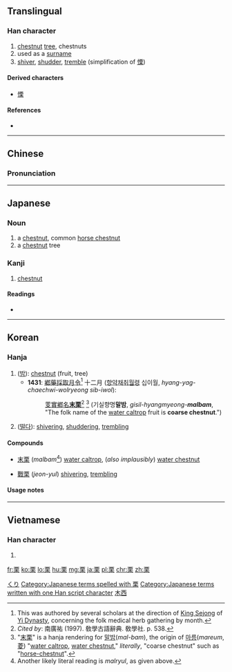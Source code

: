 {{also|慄|粟}}
==Translingual==

===Han character===
{{Han char|rn=75|rad=木|as=06|sn=10|four=1090<sub>4</sub>|canj=一田木 (MWD)|ids=⿱[[覀]][[木]]}}

# [[chestnut]] [[tree]], chestnuts
# used as a [[surname]]
# [[shiver]], [[shudder]], [[tremble]] (simplification of [[慄]])

====Derived characters====
* [[慄]]

====References====
* {{Han ref|kx=0522.050|dkj=14695|dj=0910.130|hdz=21195.090|uh=6817|ud=26647|bh=AEDF|bd=44767}}

----

==Chinese==
{{zh-hanzi-box|栗|栗/[[慄]]}}

===Pronunciation===
{{zh-pron
|m=lì,yí
|c=leot6
|mn=lek
|mc=y
|oc=y
|ma=
|cat=n,pn,v
}}

----

==Japanese==

===Noun===
{{ja-noun|くり}}

# a [[chestnut]], common [[horse chestnut]]
# a [[chestnut]] tree

===Kanji===
{{ja-kanji|grade=|rs=木06}}

# [[chestnut]]

====Readings====
* {{ja-readings|on=[[りつ]] (ritsu)|kun=[[くり]] (kuri)}}

[[Category:1000 Japanese basic words|くり]]
[[Category:Japanese terms spelled with 栗]]
[[Category:Japanese terms written with one Han script character]]

----

==Korean==

===Hanja===
{{ko-hanja|hangeul=[[률]], [[율]]|eumhun=|rv=ryul, yul|mr=ryul, yul|y=lyul, yul}}

# ([[밤#Etymology 2|밤]]): [[chestnut]] (fruit, tree)
#* '''1431''': [[鄕藥採取月令]]<ref>This was authored by several scholars at the direction of [[w:King Sejong|King Sejong]] of [[w:Yi Dynasty|Yi Dynasty]], concerning the folk medical herb gathering by month. </ref> 十二月 ([[향약채취월령]] 십이월, ''hyang-yag-chaechwi-wolryeong sib-iwol''):
#*: [[芰]][[實]][[鄕]][[名]]'''[[末]][[栗]]'''<ref>''Cited by'': 南廣祐 (1997). 敎學古語辭典. 敎學社. p. 538. </ref> <ref>"[[末]][[栗]]" is a hanja rendering for [[말밤]](''mal-bam''), the origin of [[마름]](''mareum'', [[菱]]) "[[water caltrop]], [[water chestnut]]," ''literally'', "coarse chestnut" such as "[[horse-chestnut]]". </ref> (기실향명'''말밤''', ''gisil-hyangmyeong-'''malbam''''', "The folk name of the [[water caltrop]] fruit is '''coarse chestnut'''.")
# ([[떨다]]): [[shiver]]ing, [[shudder]]ing, [[tremble|trembling]]

====Compounds====
{{top2}}
* [[末栗]] (''malbam''<ref>Another likely literal reading is ''malryul'', as given above. </ref>) [[water caltrop]], (''also implausibly'') [[water chestnut]]
{{mid2}}
* [[戰栗]] (''jeon-yul'') [[shiver]]ing, [[tremble|trembling]]
{{bottom}}

====Usage notes====
<references />

----

==Vietnamese==

===Han character===
{{vi-hantu|lật|rs=木06}}

# {{defn|lang=vi|sort=木06}}

[[Category:CJKV simplified characters which already existed as traditional characters|木西]]

[[fr:栗]]
[[ko:栗]]
[[lo:栗]]
[[hu:栗]]
[[mg:栗]]
[[ja:栗]]
[[pl:栗]]
[[chr:栗]]
[[zh:栗]]